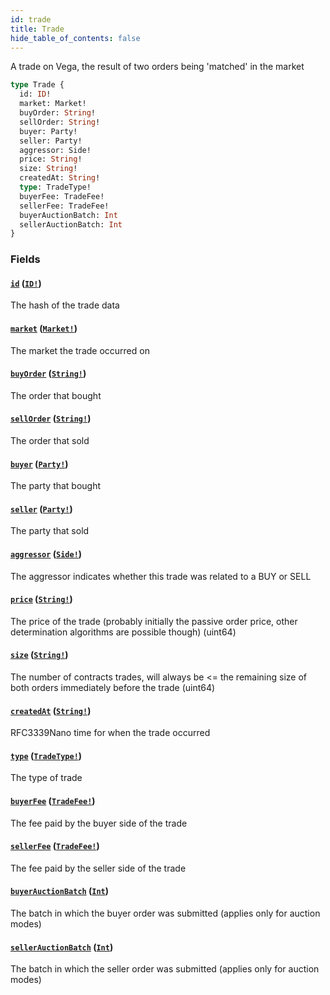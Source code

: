 ```yaml
---
id: trade
title: Trade
hide_table_of_contents: false
---
```



A trade on Vega, the result of two orders being 'matched' in the market

```graphql
type Trade {
  id: ID!
  market: Market!
  buyOrder: String!
  sellOrder: String!
  buyer: Party!
  seller: Party!
  aggressor: Side!
  price: String!
  size: String!
  createdAt: String!
  type: TradeType!
  buyerFee: TradeFee!
  sellerFee: TradeFee!
  buyerAuctionBatch: Int
  sellerAuctionBatch: Int
}
```


### Fields

#### [`id`](#) ([`ID!`](/docs/testnet/graphql/scalars/id))

The hash of the trade data


#### [`market`](#) ([`Market!`](/docs/testnet/graphql/objects/market))

The market the trade occurred on


#### [`buyOrder`](#) ([`String!`](/docs/testnet/graphql/scalars/string))

The order that bought


#### [`sellOrder`](#) ([`String!`](/docs/testnet/graphql/scalars/string))

The order that sold


#### [`buyer`](#) ([`Party!`](/docs/testnet/graphql/objects/party))

The party that bought


#### [`seller`](#) ([`Party!`](/docs/testnet/graphql/objects/party))

The party that sold


#### [`aggressor`](#) ([`Side!`](/docs/testnet/graphql/enums/side))

The aggressor indicates whether this trade was related to a BUY or SELL


#### [`price`](#) ([`String!`](/docs/testnet/graphql/scalars/string))

The price of the trade (probably initially the passive order price, other determination algorithms are possible though) (uint64)


#### [`size`](#) ([`String!`](/docs/testnet/graphql/scalars/string))

The number of contracts trades, will always be &#x003C;= the remaining size of both orders immediately before the trade (uint64)


#### [`createdAt`](#) ([`String!`](/docs/testnet/graphql/scalars/string))

RFC3339Nano time for when the trade occurred


#### [`type`](#) ([`TradeType!`](/docs/testnet/graphql/enums/trade-type))

The type of trade


#### [`buyerFee`](#) ([`TradeFee!`](/docs/testnet/graphql/objects/trade-fee))

The fee paid by the buyer side of the trade


#### [`sellerFee`](#) ([`TradeFee!`](/docs/testnet/graphql/objects/trade-fee))

The fee paid by the seller side of the trade


#### [`buyerAuctionBatch`](#) ([`Int`](/docs/testnet/graphql/scalars/int))

The batch in which the buyer order was submitted (applies only for auction modes)


#### [`sellerAuctionBatch`](#) ([`Int`](/docs/testnet/graphql/scalars/int))

The batch in which the seller order was submitted (applies only for auction modes)





